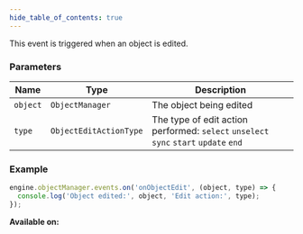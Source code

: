 ```yaml
---
hide_table_of_contents: true
---
```



This event is triggered when an object is edited.

### Parameters

| Name     | Type                   | Description                                                                          |
| -------- | ---------------------- | ------------------------------------------------------------------------------------ |
| `object` | `ObjectManager`        | The object being edited                                                              |
| `type`   | `ObjectEditActionType` | The type of edit action performed: `select` `unselect` `sync` `start` `update` `end` |

### Example

```js
engine.objectManager.events.on('onObjectEdit', (object, type) => {
  console.log('Object edited:', object, 'Edit action:', type);
});
```

**Available on:** <ClientTag />
